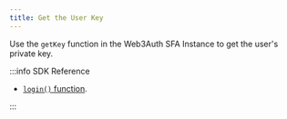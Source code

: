 ```yaml
---
title: Get the User Key
---
```


Use the `getKey` function in the Web3Auth SFA Instance to get the user's private key.

:::info SDK Reference

- [`login()` function](/sdk/core-kit/sfa-android/usage#getkey).

:::
